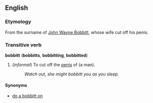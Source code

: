 ==English==
===Etymology===
From the surname of [[w:John Wayne Bobbitt|John Wayne Bobbitt]], whose wife cut off his penis.

===Transitive verb===
'''bobbitt''' ('''bobbitts''', '''bobbitting''', '''bobbitted''')

#(''informal'') To cut off the [[penis]] of (a man).
#:''Watch out, she might bobbitt you as you sleep.''

====Synonyms====
*[[do a bobbitt on]]<!--or should this be "do a bobbitt", making it intransitive?-->
<!--#:''Watch out, she might do a bobbitt on you.''-->